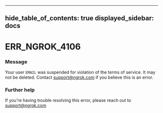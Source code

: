 

---
hide_table_of_contents: true
displayed_sidebar: docs
---


# ERR_NGROK_4106

### Message
Your user `EMAIL` was suspended for violation of the terms of service. It may not be deleted. Contact support@ngrok.com if you believe this is an error.

<ErrorDetails error="err_ngrok_4106" />



### Further help
If you're having trouble resolving this error, please reach out to [support@ngrok.com](mailto:support@ngrok.com?subject=Help%20with%20ERR_NGROK_4106)

